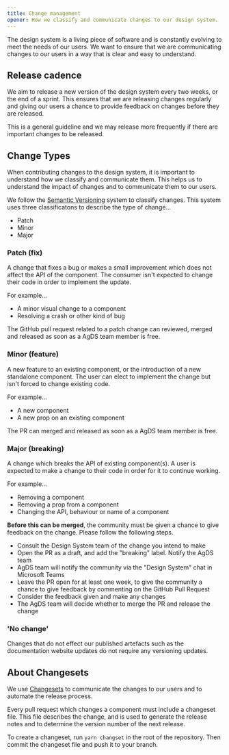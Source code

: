 ```yaml
---
title: Change management
opener: How we classify and communicate changes to our design system.
---
```


The design system is a living piece of software and is constantly evolving to meet the needs of our users. We want to ensure that we are communicating changes to our users in a way that is clear and easy to understand.

## Release cadence

We aim to release a new version of the design system every two weeks, or the end of a sprint. This ensures that we are releasing changes regularly and giving our users a chance to provide feedback on changes before they are released.

This is a general guideline and we may release more frequently if there are important changes to be released.

## Change Types

When contributing changes to the design system, it is important to understand how we classify and communicate them. This helps us to understand the impact of changes and to communicate them to our users.

We follow the [Semantic Versioning](https://semver.org/) system to classify changes. This system uses three classificatons to describe the type of change...

- Patch
- Minor
- Major

### Patch (fix)

A change that fixes a bug or makes a small improvement which does not affect the API of the component. The consumer isn't expected to change their code in order to implement the update.

For example...

- A minor visual change to a component
- Resolving a crash or other kind of bug

The GitHub pull request related to a patch change can reviewed, merged and released as soon as a AgDS team member is free.

### Minor (feature)

A new feature to an existing component, or the introduction of a new standalone component. The user can elect to implement the change but isn't forced to change existing code.

For example...

- A new component
- A new prop on an existing component

The PR can merged and released as soon as a AgDS team member is free.

### Major (breaking)

A change which breaks the API of existing component(s). A user is expected to make a change to their code in order for it to continue working.

For example...

- Removing a component
- Removing a prop from a component
- Changing the API, behaviour or name of a component

**Before this can be merged**, the community must be given a chance to give feedback on the change. Please follow the following steps.

- Consult the Design System team of the change you intend to make
- Open the PR as a draft, and add the "breaking" label. Notify the AgDS team
- AgDS team will notify the community via the "Design System" chat in Microsoft Teams
- Leave the PR open for at least one week, to give the community a chance to give feedback by commenting on the GitHub Pull Request
- Consider the feedback given and make any changes
- The AgDS team will decide whether to merge the PR and release the change

### 'No change'

Changes that do not effect our published artefacts such as the documentation website updates do not require any versioning updates.

## About Changesets

We use [Changesets](https://github.com/changesets/changesets) to communicate the changes to our users and to automate the release process.

Every pull request which changes a component must include a changeset file. This file describes the change, and is used to generate the release notes and to determine the version number of the next release.

To create a changeset, run `yarn changset` in the root of the repository. Then commit the changeset file and push it to your branch.
